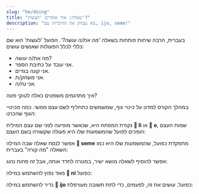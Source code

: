 ```yaml
---
slug: "he/doing"
title: "שאלה: איך אומרים 'לעשות'?"
description: "נעמיק את ההיכרות עם ni, ijo, seme!"
---
```



בעברית, הרבה שיחות פותחות בשאלה _'מה את/ה עושה?'_. הפועל 'לעשות' הוא שם כללי לכלל הפעולות שאנשים עושים:

- מה את/ה _עושה_?
- אני _עובד_ על כתיבת הספר.
- אני _קונה_ בגדים.
- אני _משחק/ת_.
- אני _נח/ה_.

איך מתרגמים משפטים כאלה לטוקי פונה?

במהלך הקורס למדנו על _כינויי גוף_, שמשמשים כתחליף לשם עצם ממשי. כמה _מכינויי הגוף_ שהכרנו:

<List>
  <Word sl="ni" m="זה, הזה, זו, הזו, האלה" />
  <Word sl="ijo" m="משהו" />
  <Word sl="seme" m="מה? איזה?" />
</List>

נקודת המפתח היא, שכאשר מופיעה לפני שם עצם המילית **󱤧 li** או **󱥄 o**, שמות העצם הופכים לפועל שהמשמעות שלו היא פעולה שקשורה בשם העצם:

<List>
  <Word sl="ni" m="לעשות את _זה_" />
  <Word sl="ijo" m="לעשות _משהו_" />
  <Word sl="seme" m="מה קורה?" />
</List>

אפשר לנסח שאלה שבה המילה **󱥙 seme** מתפקדת כפועל, שהמשמעות שלו היא כמו השאלה "מה קורה" בעברית: 

<List>
  <Sentence sl="sina seme?" m="מה קורה איתך? (מה אתה עושה?)" />
  <Sentence sl="mi esun e len." m="אני קונה בגדים." />
</List>

אפשר להוסיף לשאלה מושא ישיר, במטרה לחדד אותה, אבל זה פחות נהוג:

<List>
  <Sentence sl="sina seme e len?" m="מה את/ה עושה עם הבגדים?" />
  <Sentence sl="mi esun e ona." m="אני קונה אותם." />
</List>

מאד נפוץ להשתמש במילה **󱥁 ni** כפועל:
<List>
  <Sentence sl="o pana e moku tawa soweli mi!" m="תאכיל/י את החתול!" />
  <Sentence sl="mi ni." m="אני על זה! (אני עושה את זה)" />
</List>

נדיר להשתמש במילה **󱤌 ijo** כפועל. עושים את זה, לפעמים, כדי לתת תשובה מעורפלת:

<List>
  <Sentence sl="ona li seme?" m="מה היא עושה?" />
  <Sentence sl="ona li ijo e lipu mi!" m="היא עושה משהו שקשור לספר שלי!" />
</List>

